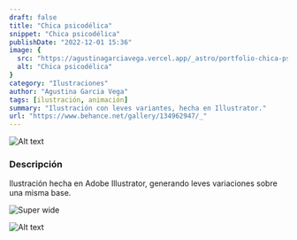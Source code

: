 ```yaml
---
draft: false
title: "Chica psicodélica"
snippet: "Chica psicodélica"
publishDate: "2022-12-01 15:36"
image: {
  src: "https://agustinagarciavega.vercel.app/_astro/portfolio-chica-psicodelica-01.CXbFf-hv_8p7fQ.webp",
  alt: "Chica psicodélica"
}
category: "Ilustraciones"
author: "Agustina Garcia Vega"
tags: [ilustración, animación]
summary: "Ilustración con leves variantes, hecha en Illustrator."
url: "https://www.behance.net/gallery/134962947/_"
---
```


![Alt text](@assets/img/portfolio/chica-psicodelica/portfolio-chica-psicodelica-00.png)

### <a name="Descripción"></a>Descripción

Ilustración hecha en Adobe Illustrator, generando leves variaciones sobre una misma base.

![Super wide](https://mir-s3-cdn-cf.behance.net/project_modules/max_1200/c9e6f5134962947.61df2f8e04f0c.gif)

![Alt text](@assets/img/portfolio/chica-psicodelica/portfolio-chica-psicodelica-01.png)

